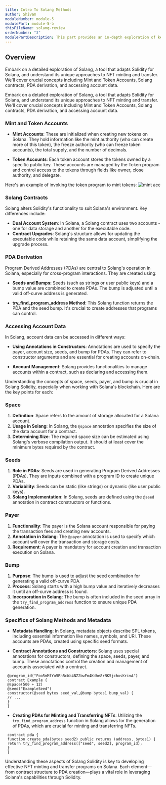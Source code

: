 ```yaml
---
title: Intro To Solang Methods
author: Shivam
moduleNumber: module-5
modulePart: module-5-b
thisFileName: solang-review
orderNumber: "3"
modulePartDescription: This part provides an in-depth exploration of key Solang Solidity concepts for implementing NFT minting and transfer on Solana, with a focus on Program Derived Addresses (PDAs).
---
```


## Overview

Embark on a detailed exploration of Solang, a tool that adapts Solidity for Solana, and understand its unique approaches to NFT minting and transfer. We'll cover crucial concepts including Mint and Token Accounts, Solang contracts, PDA derivation, and accessing account data.

Embark on a detailed exploration of Solang, a tool that adapts Solidity for Solana, and understand its unique approaches to NFT minting and transfer. We'll cover crucial concepts including Mint and Token Accounts, Solang contracts, PDA derivation, and accessing account data.

### Mint and Token Accounts

- **Mint Accounts**: These are initialized when creating new tokens on Solana. They hold information like the mint authority (who can create more of this token), the freeze authority (who can freeze token accounts), the total supply, and the number of decimals.

- **Token Accounts**: Each token account stores the tokens owned by a specific public key. These accounts are managed by the Token program and control access to the tokens through fields like owner, close authority, and delegate. 


Here's an example of invoking the token program to mint tokens:
![mint acc](/moduleimages/mint_acc.jpeg)

### Solang Contracts

Solang alters Solidity's functionality to suit Solana's environment. Key differences include:

- **Dual Account System**: In Solana, a Solang contract uses two accounts - one for data storage and another for the executable code.
- **Contract Upgrades**: Solang's structure allows for updating the executable code while retaining the same data account, simplifying the upgrade process.

### PDA Derivation

Program Derived Addresses (PDAs) are central to Solang's operation in Solana, especially for cross-program interactions. They are created using:

- **Seeds and Bumps**: Seeds (such as strings or user public keys) and a bump value are combined to create PDAs. The bump is adjusted until a valid off-curve address is generated. 

- **try_find_program_address Method**: This Solang function returns the PDA and the seed bump. It's crucial to create addresses that programs can control.

### Accessing Account Data

In Solang, account data can be accessed in different ways:

- **Using Annotations in Constructors**: Annotations are used to specify the payer, account size, seeds, and bump for PDAs. They can refer to constructor arguments and are essential for creating accounts on-chain.

- **Account Management**: Solang provides functionalities to manage accounts within a contract, such as declaring and accessing them.

Understanding the concepts of space, seeds, payer, and bump is crucial in Solang Solidity, especially when working with Solana's blockchain. Here are the key points for each:

### Space
1. **Definition**: Space refers to the amount of storage allocated for a Solana account.
2. **Usage in Solang**: In Solang, the `@space` annotation specifies the size of the data account for a contract.
3. **Determining Size**: The required space size can be estimated using Solang's verbose compilation output. It should at least cover the minimum bytes required by the contract.

### Seeds
1. **Role in PDAs**: Seeds are used in generating Program Derived Addresses (PDAs). They are inputs combined with a program ID to create unique PDAs.
2. **Variability**: Seeds can be static (like strings) or dynamic (like user public keys).
3. **Solang Implementation**: In Solang, seeds are defined using the `@seed` annotation in contract constructors or functions.

### Payer
1. **Functionality**: The payer is the Solana account responsible for paying the transaction fees and creating new accounts.
2. **Annotation in Solang**: The `@payer` annotation is used to specify which account will cover the transaction and storage costs.
3. **Requirement**: A payer is mandatory for account creation and transaction execution on Solana.

### Bump
1. **Purpose**: The bump is used to adjust the seed combination for generating a valid off-curve PDA.
2. **Process**: Solang starts with a high bump value and iteratively decreases it until an off-curve address is found.
3. **Incorporation in Solang**: The bump is often included in the seed array in the `try_find_program_address` function to ensure unique PDA generation.

### Specifics of Solang Methods and Metadata

- **Metadata Handling**: In Solang, metadata objects describe SPL tokens, including essential information like names, symbols, and URI. These accounts are PDAs, created using specific seed formats.

- **Contract Annotations and Constructors**: Solang uses special annotations for constructors, defining the space, seeds, payer, and bump. These annotations control the creation and management of accounts associated with a contract.

```solidity
 @program_id("Foo5mMfYo5RhRcWa4NZ2bwFn4Kdhe8rNK5jchxsKrivA")
 contract Example {
 @space(500 + 12)
 @seed("ExampleSeed")
 constructor(@seed bytes seed_val,@bump bytes1 bump_val) {
 // ...
 }
 }
  ```

- **Creating PDAs for Minting and Transferring NFTs**: Utilizing the `try_find_program_address` function in Solang allows for the generation of PDAs, which are crucial for minting and transferring NFTs.

```solidity
 contract pda {
 function create_pda(bytes seed2) public returns (address, bytes1) {
 return try_find_program_address(["seed", seed2], program_id);
 }
 }
  ```

Understanding these aspects of Solang Solidity is key to developing effective NFT minting and transfer programs on Solana. Each element—from contract structure to PDA creation—plays a vital role in leveraging Solana's capabilities through Solidity.